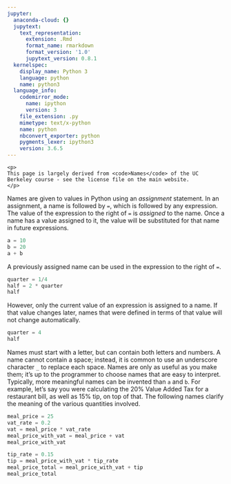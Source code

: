 ```yaml
---
jupyter:
  anaconda-cloud: {}
  jupytext:
    text_representation:
      extension: .Rmd
      format_name: rmarkdown
      format_version: '1.0'
      jupytext_version: 0.8.1
  kernelspec:
    display_name: Python 3
    language: python
    name: python3
  language_info:
    codemirror_mode:
      name: ipython
      version: 3
    file_extension: .py
    mimetype: text/x-python
    name: python
    nbconvert_exporter: python
    pygments_lexer: ipython3
    version: 3.6.5
---
```


<div class="note">
    <p>
    This page is largely derived from <code>Names</code> of the UC
    Berkeley course - see the license file on the main website.
    </p>
</div>

Names are given to values in Python using an *assignment* statement. In an
assignment, a name is followed by `=`, which is followed by any expression.
The value of the expression to the right of `=` is *assigned* to the name.
Once a name has a value assigned to it, the value will be substituted for that
name in future expressions.

```python
a = 10
b = 20
a + b
```

A previously assigned name can be used in the expression to the right of `=`.

```python
quarter = 1/4
half = 2 * quarter
half
```

However, only the current value of an expression is assigned to a name. If
that value changes later, names that were defined in terms of that value will
not change automatically.

```python
quarter = 4
half
```

Names must start with a letter, but can contain both letters and numbers. A
name cannot contain a space; instead, it is common to use an underscore
character `_` to replace each space. Names are only as useful as you make
them; it's up to the programmer to choose names that are easy to interpret.
Typically, more meaningful names can be invented than `a` and `b`. For
example, let's say you were calculating the 20% Value Added Tax for a
restaurant bill, as well as 15% tip, on top of that.  The following names
clarify the meaning of the various quantities involved.

```python
meal_price = 25
vat_rate = 0.2
vat = meal_price * vat_rate
meal_price_with_vat = meal_price + vat
meal_price_with_vat
```

```python
tip_rate = 0.15
tip = meal_price_with_vat * tip_rate
meal_price_total = meal_price_with_vat + tip
meal_price_total
```
